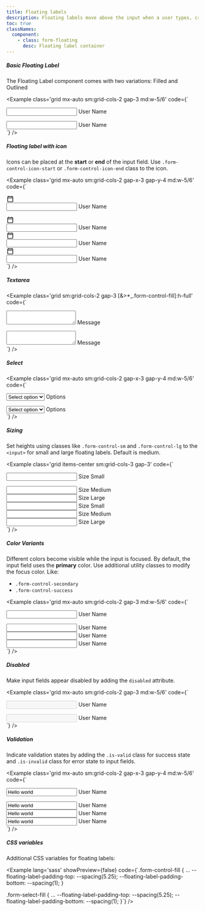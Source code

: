 ```yaml
---
title: Floating labels
description: Floating labels move above the input when a user types, creating a clean and minimal form design.
toc: true
classNames:
  component:
    - class: form-floating
      desc: Floating label container
---
```


##### Basic Floating Label

The Floating Label component comes with two variations: Filled and Outlined

<Example class='grid mx-auto sm:grid-cols-2 gap-3 md:w-5/6' code={`<div class="form-floating form-field">
    <input type="text" id="floatingInputOutline" class="form-control" placeholder=" " />
    <label class="form-label" for="floatingInputOutline">User Name</label>
  </div>
  <div class="form-floating form-field">
    <input type="text" id="floatingInput" class="form-control-fill" placeholder=" " />
    <label class="form-label" for="floatingInput">User Name</label>
  </div>`} />

##### Floating label with icon

Icons can be placed at the **start** or **end** of the input field. Use `.form-control-icon-start` or `.form-control-icon-end` class to the icon.

<Example class='grid mx-auto sm:grid-cols-2 gap-x-3 gap-y-4 md:w-5/6' code={`<div class="input-group-icon">
    <svg class="form-control-icon-start" xmlns="http://www.w3.org/2000/svg" width="20" height="20" viewBox="0 0 24 24"><path fill="currentColor" d="M5 22q-.825 0-1.412-.587T3 20V6q0-.825.588-1.412T5 4h1V3q0-.425.288-.712T7 2t.713.288T8 3v1h8V3q0-.425.288-.712T17 2t.713.288T18 3v1h1q.825 0 1.413.588T21 6v14q0 .825-.587 1.413T19 22zm0-2h14V10H5zM5 8h14V6H5zm0 0V6z"/></svg>
    <div class="form-floating form-field">
      <input type="text" class="form-control" id="floatingLabelOutlineIcon" />
      <label class="form-label" for="floatingLabelOutlineIcon">User Name</label>
    </div>
  </div>

  <div class="input-group-icon">
    <svg class="form-control-icon-start" xmlns="http://www.w3.org/2000/svg" width="20" height="20" viewBox="0 0 24 24"><path fill="currentColor" d="M5 22q-.825 0-1.412-.587T3 20V6q0-.825.588-1.412T5 4h1V3q0-.425.288-.712T7 2t.713.288T8 3v1h8V3q0-.425.288-.712T17 2t.713.288T18 3v1h1q.825 0 1.413.588T21 6v14q0 .825-.587 1.413T19 22zm0-2h14V10H5zM5 8h14V6H5zm0 0V6z"/></svg>
    <div class="form-floating form-field">
      <input type="text" class="form-control-fill" id="floatingLabelIcon" placeholder=" " />
      <label class="form-label" for="floatingLabelIcon">User Name</label>
    </div>
  </div>

  <div class="input-group-icon">
    <svg class="form-control-icon-end" xmlns="http://www.w3.org/2000/svg" width="20" height="20" viewBox="0 0 24 24"><path fill="currentColor" d="M5 22q-.825 0-1.412-.587T3 20V6q0-.825.588-1.412T5 4h1V3q0-.425.288-.712T7 2t.713.288T8 3v1h8V3q0-.425.288-.712T17 2t.713.288T18 3v1h1q.825 0 1.413.588T21 6v14q0 .825-.587 1.413T19 22zm0-2h14V10H5zM5 8h14V6H5zm0 0V6z"/></svg>
    <div class="form-floating form-field">
      <input type="text" class="form-control" id="floatingLabelOutlineIconEnd" placeholder=" " />
      <label class="form-label" for="floatingLabelOutlineIconEnd">User Name</label>
    </div>
  </div>

  <div class="input-group-icon">
    <svg class="form-control-icon-end" xmlns="http://www.w3.org/2000/svg" width="20" height="20" viewBox="0 0 24 24"><path fill="currentColor" d="M5 22q-.825 0-1.412-.587T3 20V6q0-.825.588-1.412T5 4h1V3q0-.425.288-.712T7 2t.713.288T8 3v1h8V3q0-.425.288-.712T17 2t.713.288T18 3v1h1q.825 0 1.413.588T21 6v14q0 .825-.587 1.413T19 22zm0-2h14V10H5zM5 8h14V6H5zm0 0V6z"/></svg>
    <div class="form-floating form-field">
      <input type="text" class="form-control-fill" id="floatingLabelIconEnd" placeholder=" " />
      <label class="form-label" for="floatingLabelIconEnd">User Name</label>
    </div>
  </div>`} />

##### Textarea

<Example class='grid sm:grid-cols-2 gap-3 [&>*_.form-control-fill]:h-full' code={`<div class="form-floating form-field">
    <textarea type="text" class="form-control" id="floatingTextareaOutline" placeholder=" "></textarea>
    <label class="form-label" for="floatingTextareaOutline">Message</label>
  </div>
  <div class="form-floating form-field">
    <textarea type="text" class="form-control-fill" id="floatingTextarea" placeholder=" "></textarea>
    <label class="form-label" for="floatingTextarea">Message</label>
  </div>`} />

##### Select

<Example class='grid mx-auto sm:grid-cols-2 gap-x-3 gap-y-4 md:w-5/6' code={`<div class="form-floating form-field">
    <select class="form-select-fill" aria-label="Filled floating label example">
      <option selected>Select option</option>
      <option value="1">One</option>
      <option value="2">Two</option>
      <option value="3">Three</option>
    </select>
    <label class="form-label" for="floatingInput">Options</label>
  </div>
  <div class="form-floating form-field">
    <select class="form-select" aria-label="Outlined floating label example">
      <option selected>Select option</option>
      <option value="1">One</option>
      <option value="2">Two</option>
      <option value="3">Three</option>
    </select>
    <label class="form-label" for="floatingInput">Options</label>
  </div>`} />

##### Sizing

Set heights using classes like <code>.form-control-sm</code> and <code>.form-control-lg</code> to the `<input>` for small and large floating labels. Default is medium.

<Example class='grid items-center sm:grid-cols-3 gap-3' code={`<div class="form-floating form-field">
    <input type="text" id="floatingInputOutlineSmall" class="form-control form-control-sm" placeholder=" " />
    <label class="form-label" for="floatingInputOutlineSmall">Size Small</label>
  </div>
  <div class="form-floating form-field">
    <input type="text" id="floatingInputOutlineMedium" class="form-control" placeholder=" " />
    <label class="form-label" for="floatingInputOutlineMedium">Size Medium</label>
  </div>
  <div class="form-floating form-field">
    <input type="text" id="floatingInputOutlineLarge" class="form-control form-control-lg" placeholder=" " />
    <label class="form-label" for="floatingInputOutlineLarge">Size Large</label>
  </div>
  <div class="form-floating form-field">
    <input type="text" id="floatingInputSmall" class="form-control-fill form-control-sm" placeholder=" " />
    <label class="form-label" for="floatingInputSmall">Size Small</label>
  </div>
  <div class="form-floating form-field">
    <input type="text" id="floatingInputMedium" class="form-control-fill" placeholder=" " />
    <label class="form-label" for="floatingInputMedium">Size Medium</label>
  </div>
  <div class="form-floating form-field">
    <input type="text" id="floatingInputLarge" class="form-control-fill form-control-lg" placeholder=" " />
    <label class="form-label" for="floatingInputLarge">Size Large</label>
  </div>`} />

##### Color Variants

Different colors become visible while the input is focused. By default, the input field uses the **primary** color. Use additional utility classes to modify the focus color. Like:

- `.form-control-secondary`
- `.form-control-success`

<Example class='grid mx-auto sm:grid-cols-2 gap-3 md:w-5/6' code={`<div class="form-floating form-field">
    <input type="text" id="outlineSecondary" class="form-control form-control-secondary" placeholder=" " />
    <label class="form-label" for="outlineSecondary">User Name</label>
  </div>
  <div class="form-floating form-field">
    <input type="text" id="outlineSuccess" class="form-control form-control-success" placeholder=" " />
    <label class="form-label" for="outlineSuccess">User Name</label>
  </div>
  <div class="form-floating form-field">
    <input type="text" id="floatingInputSecondary" class="form-control-fill form-control-secondary" placeholder=" " />
    <label class="form-label" for="floatingInputSecondary">User Name</label>
  </div>
  <div class="form-floating form-field">
    <input type="text" id="floatingInputSuccess" class="form-control-fill form-control-success" placeholder=" " />
    <label class="form-label" for="floatingInputSuccess">User Name</label>
  </div>`} />

##### Disabled

Make input fields appear disabled by adding the `disabled` attribute.

<Example class='grid mx-auto sm:grid-cols-2 gap-3 md:w-5/6' code={`<div class="form-floating form-field">
    <input type="text" id="inputOutlineDisabled" class="form-control" placeholder=" " disabled />
    <label class="form-label" for="inputOutlineDisabled">User Name</label>
  </div>
  <div class="form-floating form-field">
    <input type="text" id="floatingInputDisabled" class="form-control-fill" placeholder=" " disabled />
    <label class="form-label" for="floatingInputDisabled">User Name</label>
  </div>`} />

##### Validation

Indicate validation states by adding the `.is-valid` class for success state and `.is-invalid` class for error state to input fields.

<Example class='grid mx-auto sm:grid-cols-2 gap-x-3 gap-y-4 md:w-5/6' code={`<div class="form-floating form-field">
    <input type="text" id="floatingInputOutline" class="form-control is-valid" value="Hello world" placeholder=" "/>
    <label class="form-label" for="floatingInputOutline">User Name</label>
  </div>
  <div class="form-floating form-field">
    <input type="text" id="floatingInput" class="form-control-fill is-valid" value="Hello world" placeholder=" " />
    <label class="form-label" for="floatingInput">User Name</label>
  </div>
  <div class="form-floating form-field">
    <input type="text" id="floatingInputOutline" class="form-control is-invalid" value="Hello world" placeholder=" "/>
    <label class="form-label" for="floatingInputOutline">User Name</label>
  </div>
  <div class="form-floating form-field">
    <input type="text" id="floatingInput" class="form-control-fill is-invalid" value="Hello world" placeholder=" " />
    <label class="form-label" for="floatingInput">User Name</label>
  </div>`} />

##### CSS variables

Additional CSS variables for floating labels:

<Example lang='sass' showPreview={false} 
  code={`.form-control-fill {
    ...
    --floating-label-padding-top: --spacing(5.25);
    --floating-label-padding-bottom: --spacing(1);
  }

  .form-select-fill {
    ...
    --floating-label-padding-top: --spacing(5.25);
    --floating-label-padding-bottom: --spacing(1);
  }`} />
